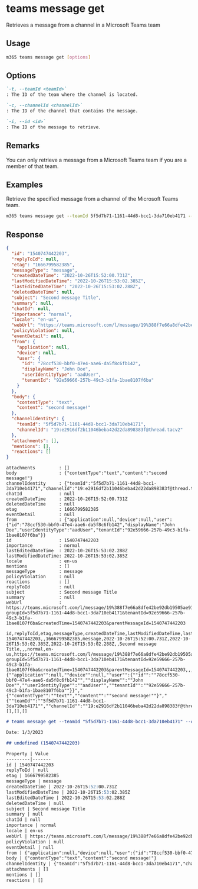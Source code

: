 
# teams message get

Retrieves a message from a channel in a Microsoft Teams team

## Usage

```sh
m365 teams message get [options]
```

## Options

```md defintion-list
`-t, --teamId <teamId>`
: The ID of the team where the channel is located.

`-c, --channelId <channelId>`
: The ID of the channel that contains the message.

`-i, --id <id>`
: The ID of the message to retrieve.
```

<Global />

## Remarks

You can only retrieve a message from a Microsoft Teams team if you are a member of that team.

## Examples

Retrieve the specified message from a channel of the Microsoft Teams team.

```sh
m365 teams message get --teamId 5f5d7b71-1161-44d8-bcc1-3da710eb4171 --channelId 19:88f7e66a8dfe42be92db19505ae912a8@thread.skype --id 1540747442203
```

## Response

<Tabs>
  <TabItem value="json" label="JSON">

  ``` json
  {
    "id": "1540747442203",
    "replyToId": null,
    "etag": "1666799582385",
    "messageType": "message",
    "createdDateTime": "2022-10-26T15:52:00.731Z",
    "lastModifiedDateTime": "2022-10-26T15:53:02.385Z",
    "lastEditedDateTime": "2022-10-26T15:53:02.288Z",
    "deletedDateTime": null,
    "subject": "Second message Title",
    "summary": null,
    "chatId": null,
    "importance": "normal",
    "locale": "en-us",
    "webUrl": "https://teams.microsoft.com/l/message/19%388f7e66a8dfe42be92db19505ae912a8%40thread.tacv2/1540747442203?groupId=5f5d7b71-1161-44d8-bcc1-3da710eb4171&tenantId=92e59666-257b-49c3-b1fa-1bae8107f6ba&createdTime=1540747442203&parentMessageId=1540747442203",
    "policyViolation": null,
    "eventDetail": null,
    "from": {
      "application": null,
      "device": null,
      "user": {
        "id": "78ccf530-bbf0-47e4-aae6-da5f8c6fb142",
        "displayName": "John Doe",
        "userIdentityType": "aadUser",
        "tenantId": "92e59666-257b-49c3-b1fa-1bae8107f6ba"
      }
    },
    "body": {
      "contentType": "text",
      "content": "second message!"
    },
    "channelIdentity": {
      "teamId": "5f5d7b71-1161-44d8-bcc1-3da710eb4171",
      "channelId": "19:e2916df2b11046beba42d22da898383f@thread.tacv2"
    },
    "attachments": [],
    "mentions": [],
    "reactions": []
  }
  ```

  </TabItem>
  <TabItem value="text" label="Text">

  ``` text
  attachments         : []
  body                : {"contentType":"text","content":"second message!"}
  channelIdentity     : {"teamId":"5f5d7b71-1161-44d8-bcc1-3da710eb4171","channelId":"19:e2916df2b11046beba42d22da898383f@thread.tacv2"}
  chatId              : null
  createdDateTime     : 2022-10-26T15:52:00.731Z
  deletedDateTime     : null
  etag                : 1666799582385
  eventDetail         : null
  from                : {"application":null,"device":null,"user":{"id":"78ccf530-bbf0-47e4-aae6-da5f8c6fb142","displayName":"John Doe","userIdentityType":"aadUser","tenantId":"92e59666-257b-49c3-b1fa-1bae8107f6ba"}}
  id                  : 1540747442203
  importance          : normal
  lastEditedDateTime  : 2022-10-26T15:53:02.288Z
  lastModifiedDateTime: 2022-10-26T15:53:02.385Z
  locale              : en-us
  mentions            : []
  messageType         : message
  policyViolation     : null
  reactions           : []
  replyToId           : null
  subject             : Second message Title
  summary             : null
  webUrl              : https://teams.microsoft.com/l/message/19%388f7e66a8dfe42be92db19505ae912a8%40thread.tacv2/1540747442203?groupId=5f5d7b71-1161-44d8-bcc1-3da710eb4171&tenantId=92e59666-257b-49c3-b1fa-1bae8107f6ba&createdTime=1540747442203&parentMessageId=1540747442203
  ```

  </TabItem>
  <TabItem value="csv" label="CSV">

  ``` text
  id,replyToId,etag,messageType,createdDateTime,lastModifiedDateTime,lastEditedDateTime,deletedDateTime,subject,summary,chatId,importance,locale,webUrl,policyViolation,eventDetail,from,body,channelIdentity,attachments,mentions,reactions
  1540747442203,,1666799582385,message,2022-10-26T15:52:00.731Z,2022-10-26T15:53:02.385Z,2022-10-26T15:53:02.288Z,,Second message Title,,,normal,en-us,https://teams.microsoft.com/l/message/19%388f7e66a8dfe42be92db19505ae912a8%40thread.tacv2/1540747442203?groupId=5f5d7b71-1161-44d8-bcc1-3da710eb4171&tenantId=92e59666-257b-49c3-b1fa-1bae8107f6ba&createdTime=1540747442203&parentMessageId=1540747442203,,,"{""application"":null,""device"":null,""user"":{""id"":""78ccf530-bbf0-47e4-aae6-da5f8c6fb142"",""displayName"":""John Doe"",""userIdentityType"":""aadUser"",""tenantId"":""92e59666-257b-49c3-b1fa-1bae8107f6ba""}}","{""contentType"":""text"",""content"":""second message!""}","{""teamId"":""5f5d7b71-1161-44d8-bcc1-3da710eb4171"",""channelId"":""19:e2916df2b11046beba42d22da898383f@thread.tacv2""}",[],[],[]
  ```

  </TabItem>
  <TabItem value="md" label="Markdown">

  ```md
  # teams message get --teamId "5f5d7b71-1161-44d8-bcc1-3da710eb4171" --channelId "19:e2916df2b11046beba42d22da898383f@thread.tacv2" --id "1540747442203"

  Date: 1/3/2023

  ## undefined (1540747442203)

  Property | Value
  ---------|-------
  id | 1540747442203
  replyToId | null
  etag | 1666799582385
  messageType | message
  createdDateTime | 2022-10-26T15:52:00.731Z
  lastModifiedDateTime | 2022-10-26T15:53:02.385Z
  lastEditedDateTime | 2022-10-26T15:53:02.288Z
  deletedDateTime | null
  subject | Second message Title
  summary | null
  chatId | null
  importance | normal
  locale | en-us
  webUrl | https://teams.microsoft.com/l/message/19%388f7e66a8dfe42be92db19505ae912a8%40thread.tacv2/1540747442203?groupId=5f5d7b71-1161-44d8-bcc1-3da710eb4171&tenantId=92e59666-257b-49c3-b1fa-1bae8107f6ba&createdTime=1540747442203&parentMessageId=1540747442203
  policyViolation | null
  eventDetail | null
  from | {"application":null,"device":null,"user":{"id":"78ccf530-bbf0-47e4-aae6-da5f8c6fb142","displayName":"John Doe","userIdentityType":"aadUser","tenantId":"92e59666-257b-49c3-b1fa-1bae8107f6ba"}}
  body | {"contentType":"text","content":"second message!"}
  channelIdentity | {"teamId":"5f5d7b71-1161-44d8-bcc1-3da710eb4171","channelId":"19:e2916df2b11046beba42d22da898383f@thread.tacv2"}
  attachments | []
  mentions | []
  reactions | []
  ```

  </TabItem>
</Tabs>

